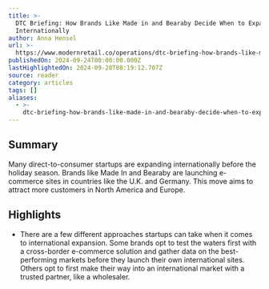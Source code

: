 ```yaml
---
title: >-
  DTC Briefing: How Brands Like Made in and Bearaby Decide When to Expand
  Internationally
author: Anna Hensel
url: >-
  https://www.modernretail.co/operations/dtc-briefing-how-brands-like-made-in-and-bearaby-decide-when-to-expand-internationally/
publishedOn: 2024-09-24T00:00:00.000Z
lastHighlightedOn: 2024-09-28T08:19:12.707Z
source: reader
category: articles
tags: []
aliases:
  - >-
    dtc-briefing-how-brands-like-made-in-and-bearaby-decide-when-to-expand-internationally
---
```

## Summary

Many direct-to-consumer startups are expanding internationally before the holiday season. Brands like Made In and Bearaby are launching e-commerce sites in countries like the U.K. and Germany. This move aims to attract more customers in North America and Europe.

## Highlights
- There are a few different approaches startups can take when it comes to international expansion. Some brands opt to test the waters first with a cross-border e-commerce solution and gather data on the best-performing markets before they launch their own international sites. Others opt to first make their way into an international market with a trusted partner, like a wholesaler.
